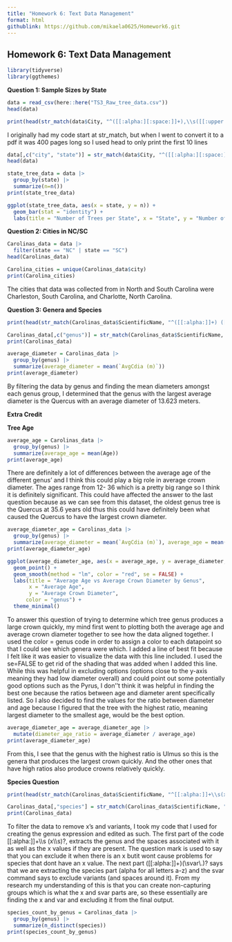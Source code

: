 ```yaml
---
title: "Homework 6: Text Data Management"
format: html
githublink: https://github.com/mikaela0625/Homework6.git
---
```


## Homework 6: Text Data Management

```r
library(tidyverse)
library(ggthemes)

```

**Question 1: Sample Sizes by State**

```r
data = read_csv(here::here("TS3_Raw_tree_data.csv"))
head(data)
```

```r
print(head(str_match(data$City, "^([[:alpha:][:space:]]+),\\s([[:upper:]]{2})$"), 10))
```

I originally had my code start at str_match, but when I went to convert it to a pdf it was 400 pages long so I used head to only print the first 10 lines

```r
data[,c("city", "state")] = str_match(data$City, "^([[:alpha:][:space:]]+),\\s([[:upper:]]{2})$")[,2:3]
head(data)
```

```r
state_tree_data = data |>
  group_by(state) |>
  summarize(n=n())
print(state_tree_data)
```

```r
ggplot(state_tree_data, aes(x = state, y = n)) +
  geom_bar(stat = "identity") +
  labs(title = "Number of Trees per State", x = "State", y = "Number of Trees")
```

**Question 2: Cities in NC/SC**

```r
Carolinas_data = data |>
  filter(state == "NC" | state == "SC")
head(Carolinas_data)
```

```r
Carolina_cities = unique(Carolinas_data$city)
print(Carolina_cities)
```

The cities that data was collected from in North and South Carolina were Charleston, South Carolina, and Charlotte, North Carolina.

**Question 3: Genera and Species**

```r
print(head(str_match(Carolinas_data$ScientificName, "^([[:alpha:]]+) ([[:alpha:]]+)")))
```

```r
Carolinas_data[,c("genus")] = str_match(Carolinas_data$ScientificName, "^([[:alpha:]]+)")[,2]
print(Carolinas_data)
```

```r
average_diameter = Carolinas_data |>
  group_by(genus) |>
  summarize(average_diameter = mean(`AvgCdia (m)`))
print(average_diameter)
```

By filtering the data by genus and finding the mean diameters amongst each genus group, I determined that the genus with the largest average diameter is the Quercus with an average diameter of 13.623 meters.

**Extra Credit**

**Tree Age**

```r
average_age = Carolinas_data |>
  group_by(genus) |>
  summarize(average_age = mean(Age))
print(average_age)
```

There are definitely a lot of differences between the average age of the different genus' and I think this could play a big role in average crown diameter. The ages range from 12- 36 which is a pretty big range so I think it is definitely significant. This could have affected the answer to the last question because as we can see from this dataset, the oldest genus tree is the Quercus at 35.6 years old thus this could have definitely been what caused the Quercus to have the largest crown diameter.

```r
average_diameter_age = Carolinas_data |>
  group_by(genus) |>
  summarize(average_diameter = mean(`AvgCdia (m)`), average_age = mean(Age))
print(average_diameter_age)
```

```r
ggplot(average_diameter_age, aes(x = average_age, y = average_diameter, color = genus)) + 
  geom_point() +
  geom_smooth(method = "lm", color = "red", se = FALSE) +
  labs(title = "Average Age vs Average Crown Diameter by Genus",
       x = "Average Age",
       y = "Average Crown Diameter",
      color = "genus") +
  theme_minimal()
```

To answer this question of trying to determine which tree genus produces a large crown quickly, my mind first went to plotting both the average age and average crown diameter together to see how the data aligned together. I used the color = genus code in order to assign a color to each datapoint so that I could see which genera were which. I added a line of best fit because I felt like it was easier to visualize the data with this line included. I used the se=FALSE to get rid of the shading that was added when I added this line. While this was helpful in excluding options (options close to the y-axis meaning they had low diameter overall) and could point out some potentially good options such as the Pyrus, I don''t think it was helpful in finding the best one because the ratios between age and diameter arent specifically listed. So I also decided to find the values for the ratio between diameter and age because I figured that the tree with the highest ratio, meaning largest diameter to the smallest age, would be the best option.

```r
average_diameter_age = average_diameter_age |>
  mutate(diameter_age_ratio = average_diameter / average_age)
print(average_diameter_age)
```

From this, I see that the genus with the highest ratio is Ulmus so this is the genera that produces the largest crown quickly. And the other ones that have high ratios also produce crowns relatively quickly.

**Species Question**

```r
print(head(str_match(Carolinas_data$ScientificName, "^[[:alpha:]]+\\s(x\\s)?([[:alpha:]]+)(\\svar\\.)?$")))
```

```r
Carolinas_data[,"species"] = str_match(Carolinas_data$ScientificName, "^[[:alpha:]]+\\s(x\\s)?([[:alpha:]]+)(\\svar\\.)?$")[, 3]
print(Carolinas_data)
```

To filter the data to remove x's and variants, I took my code that I used for creating the genus expression and edited as such. The first part of the code \[\[:alpha:\]\]+\\\\s (x\\\\s)?, extracts the genus and the spaces associated with it as well as the x values if they are present. The question mark is used to say that you can exclude it when there is an x butit wont cause problems for species that dont have an x value. The next part (\[\[:alpha:\]\]+)(\\svar\\.)? says that we are extracting the species part (alpha for all letters a-z) and the svar command says to exclude variants (and spaces around it). From my research my understanding of this is that you can create non-capturing groups which is what the x and svar parts are, so these essentially are finding the x and var and excluding it from the final output.

```r
species_count_by_genus = Carolinas_data |>
  group_by(genus) |>
  summarize(n_distinct(species))
print(species_count_by_genus)

```
